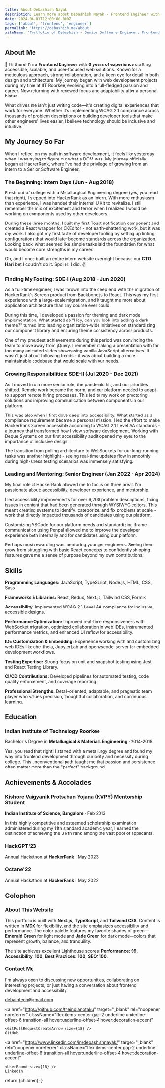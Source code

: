 ```yaml
---
title: About Debashish Nayak
description: Learn more about Debashish Nayak - Frontend Engineer with 6 years of experience in accessible web development
date: 2024-06-01T12:00:00.000Z
tags: ['about', 'frontend', 'engineer']
permalink: 'https://debashish.me/about'
siteName: 'Portfolio of Debashish - Senior Software Engineer, Frontend'
---
```



## About Me

👋 Hi there! I'm a **Frontend Engineer** with **6 years of experience** crafting accessible, scalable, and user-focused web solutions. Known for a meticulous approach, strong collaboration, and a keen eye for detail in both design and architecture. My journey began with web development projects during my time at IIT Roorkee, evolving into a full-fledged passion and career. Now returning with renewed focus and adaptability after a personal hiatus.

What drives me isn't just writing code—it's creating digital experiences that work for everyone. Whether it's implementing WCAG 2.1 compliance across thousands of problem descriptions or building developer tools that make other engineers' lives easier, I believe technology should be inclusive and intuitive.

## My Journey So Far

When I reflect on my path in software development, it feels like yesterday when I was trying to figure out what a DOM was. My journey officially began at HackerRank, where I've had the privilege of growing from an intern to a Senior Software Engineer.

### The Beginning: Intern Days (Jun - Aug 2018)

Fresh out of college with a Metallurgical Engineering degree (yes, you read that right), I stepped into HackerRank as an intern. With more enthusiasm than experience, I was handed their internal UIKit to revitalize. I still remember the mix of excitement and terror when I realized I would be working on components used by other developers.

During these three months, I built my first Toast notification component and created a React wrapper for CKEditor - not earth-shattering work, but it was *my* work. I also got my first taste of developer tooling by setting up linting configurations that would later become standards across the organization. Looking back, what seemed like simple tasks laid the foundation for what would become core strengths in my career.

Oh, and I once built an entire intern website overnight because our **CTO Hari** bet I couldn't do it. Spoiler: I did. ✌️

### Finding My Footing: SDE-I (Aug 2018 - Jun 2020)

As a full-time engineer, I was thrown into the deep end with the migration of HackerRank's Screen product from Backbone.js to React. This was my first experience with a large-scale migration, and it taught me more about application architecture than any course ever could.

During this time, I developed a passion for theming and dark mode implementation. What started as "Hey, can you look into adding a dark theme?" turned into leading organization-wide initiatives on standardizing our component library and ensuring theme consistency across products.

One of my proudest achievements during this period was convincing the team to move away from jQuery. I remember making a presentation with far too many animated slides showcasing vanilla JavaScript alternatives. It wasn't just about following trends - it was about building a more maintainable codebase that would scale with our needs.

### Growing Responsibilities: SDE-II (Jul 2020 - Dec 2021)

As I moved into a more senior role, the pandemic hit, and our priorities shifted. Remote work became the norm, and our platform needed to adapt to support remote hiring processes. This led to my work on proctoring solutions and improving communication between components in our platform.

This was also when I first dove deep into accessibility. What started as a compliance requirement became a personal mission. I led the effort to make HackerRank Screen accessible according to WCAG 2.1 Level AA standards - a journey that transformed how I view software development. Working with Deque Systems on our first accessibility audit opened my eyes to the importance of inclusive design.

The transition from polling architecture to WebSockets for our long-running tasks was another highlight - seeing real-time updates flow in smoothly during high-stress testing scenarios was immensely satisfying.

### Leading and Mentoring: Senior Engineer (Jan 2022 - Apr 2024)

My final role at HackerRank allowed me to focus on three areas I'm passionate about: accessibility, developer experience, and mentorship.

I led accessibility improvements for over 6,200 problem descriptions, fixing issues in content that had been generated through WYSIWYG editors. This meant creating systems to identify, categorize, and fix problems at scale - work that directly impacted thousands of candidates using our platform.

Customizing VSCode for our platform needs and standardizing iframe communication using Penpal allowed me to improve the developer experience both internally and for candidates using our platform.

Perhaps most rewarding was mentoring younger engineers. Seeing them grow from struggling with basic React concepts to confidently shipping features gave me a sense of purpose beyond my own contributions.

## Skills

**Programming Languages:** JavaScript, TypeScript, Node.js, HTML, CSS, Sass

**Frameworks & Libraries:** React, Redux, Next.js, Tailwind CSS, Formik

**Accessibility:** Implemented WCAG 2.1 Level AA compliance for inclusive, accessible designs.

**Performance Optimization:** Improved real-time responsiveness with WebSocket migration, optimized collaboration in web IDEs, instrumented performance metrics, and enhanced UI reflow for accessibility.

**IDE Customization & Embedding:** Experience working with and customizing web IDEs like che-theia, JupyterLab and openvscode-server for embedded development workflows.

**Testing Expertise:** Strong focus on unit and snapshot testing using Jest and React Testing Library.

**CI/CD Contributions:** Developed pipelines for automated testing, code quality enforcement, and coverage reporting.

**Professional Strengths:** Detail-oriented, adaptable, and pragmatic team player who values precision, thoughtful collaboration, and continuous learning.

## Education

### **Indian Institute of Technology** Roorkee

Bachelor's Degree in **Metallurgical & Materials Engineering** · 2014-2018

Yes, you read that right! I started with a metallurgy degree and found my way into frontend development through curiosity and necessity during college. This unconventional path taught me that passion and persistence often matter more than the "perfect" background.

## Achievements & Accolades

### **Kishore Vaigyanik Protsahan Yojana (KVPY)** Mentorship Student

**Indian Institute of Science, Bangalore** · Feb 2013

In this highly competitive and esteemed scholarship examination administered during my 11th standard academic year, I earned the distinction of achieving the 317th rank among the vast pool of applicants.

### HackGPT'23

Annual Hackathon at **HackerRank** · May 2023

### Octane'22

Annual Hackathon at **HackerRank** · May 2022

## Colophon

### About This Website

This portfolio is built with **Next.js**, **TypeScript**, and **Tailwind CSS**. Content is written in **MDX** for flexibility, and the site emphasizes accessibility and performance. The color palette features my favorite shades of green—**Emerald Green** for light mode and **Jade Green** for dark mode—colors that represent growth, balance, and tranquility.

The site achieves excellent Lighthouse scores: **Performance: 99**, **Accessibility: 100**, **Best Practices: 100**, **SEO: 100**.

### Contact Me

I'm always open to discussing new opportunities, collaborating on interesting projects, or just having a conversation about frontend development and accessibility.

<div className="flex flex-wrap gap-4 items-center my-6">
  <a
    href="mailto:debaintech@gmail.com"
    className="flex items-center gap-2 underline underline-offset-6 transition-all hover:underline-offset-4 hover:decoration-accent"
  >
    <Signature size={18} />
    debaintech@gmail.com
  </a>

  <a
    href="https://github.com/theindianotaku"
    target="_blank"
    rel="noopener noreferrer"
    className="flex items-center gap-2 underline underline-offset-6 transition-all hover:underline-offset-4 hover:decoration-accent"
  >
    <GitPullRequestCreateArrow size={18} />
    GitHub
  </a>

  <a
    href="https://www.linkedin.com/in/debashishnayak/"
    target="_blank"
    rel="noopener noreferrer"
    className="flex items-center gap-2 underline underline-offset-6 transition-all hover:underline-offset-4 hover:decoration-accent"
  >
    <UserRound size={18} />
    LinkedIn
  </a>
</div>

  return <MdxLayout>{children}</MdxLayout>;
}
